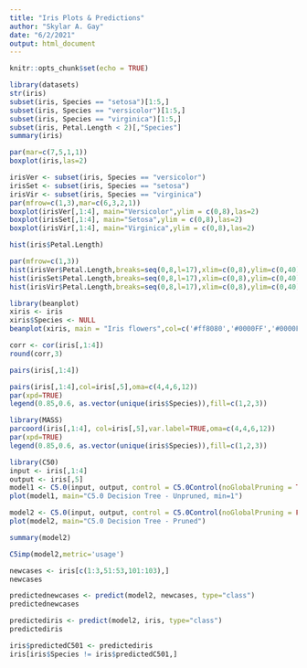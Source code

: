---
title: "Iris Plots & Predictions"
author: "Skylar A. Gay"
date: "6/2/2021"
output: html_document
---

```{r setup, include=FALSE}
knitr::opts_chunk$set(echo = TRUE)
```
```{r}
library(datasets)
str(iris)
subset(iris, Species == "setosa")[1:5,]
subset(iris, Species == "versicolor")[1:5,]
subset(iris, Species == "virginica")[1:5,]
subset(iris, Petal.Length < 2)[,"Species"]
summary(iris)

par(mar=c(7,5,1,1))
boxplot(iris,las=2)

irisVer <- subset(iris, Species == "versicolor")
irisSet <- subset(iris, Species == "setosa")
irisVir <- subset(iris, Species == "virginica")
par(mfrow=c(1,3),mar=c(6,3,2,1))
boxplot(irisVer[,1:4], main="Versicolor",ylim = c(0,8),las=2)
boxplot(irisSet[,1:4], main="Setosa",ylim = c(0,8),las=2)
boxplot(irisVir[,1:4], main="Virginica",ylim = c(0,8),las=2)

hist(iris$Petal.Length)

par(mfrow=c(1,3))
hist(irisVer$Petal.Length,breaks=seq(0,8,l=17),xlim=c(0,8),ylim=c(0,40))
hist(irisSet$Petal.Length,breaks=seq(0,8,l=17),xlim=c(0,8),ylim=c(0,40))
hist(irisVir$Petal.Length,breaks=seq(0,8,l=17),xlim=c(0,8),ylim=c(0,40))

library(beanplot)
xiris <- iris
xiris$Species <- NULL
beanplot(xiris, main = "Iris flowers",col=c('#ff8080','#0000FF','#0000FF','#FF00FF'), border = "#000000")

corr <- cor(iris[,1:4])
round(corr,3)

pairs(iris[,1:4])

pairs(iris[,1:4],col=iris[,5],oma=c(4,4,6,12))
par(xpd=TRUE)
legend(0.85,0.6, as.vector(unique(iris$Species)),fill=c(1,2,3))

library(MASS)
parcoord(iris[,1:4], col=iris[,5],var.label=TRUE,oma=c(4,4,6,12))
par(xpd=TRUE)
legend(0.85,0.6, as.vector(unique(iris$Species)),fill=c(1,2,3))

library(C50)
input <- iris[,1:4]
output <- iris[,5]
model1 <- C5.0(input, output, control = C5.0Control(noGlobalPruning = TRUE,minCases=1))
plot(model1, main="C5.0 Decision Tree - Unpruned, min=1")

model2 <- C5.0(input, output, control = C5.0Control(noGlobalPruning = FALSE))
plot(model2, main="C5.0 Decision Tree - Pruned")

summary(model2)

C5imp(model2,metric='usage')

newcases <- iris[c(1:3,51:53,101:103),]
newcases

predictednewcases <- predict(model2, newcases, type="class")
predictednewcases

predictediris <- predict(model2, iris, type="class")
predictediris

iris$predictedC501 <- predictediris
iris[iris$Species != iris$predictedC501,]

```
